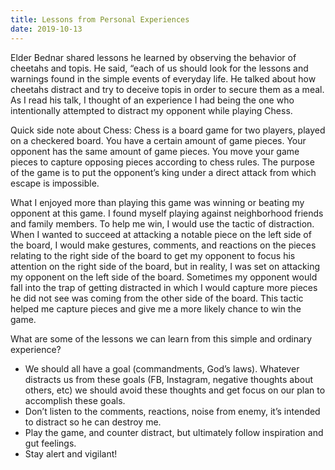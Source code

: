 ```yaml
---
title: Lessons from Personal Experiences
date: 2019-10-13
---
```


Elder Bednar shared lessons he learned by observing the behavior of cheetahs and topis. He said, “each of us should look for the lessons and warnings found in the simple events of everyday life. He talked about how cheetahs distract and try to deceive topis in order to secure them as a meal. As I read his talk, I thought of an experience I had being the one who intentionally attempted to distract my opponent while playing Chess. 

Quick side note about Chess: Chess is a board game for two players, played on a checkered board. You have a certain amount of game pieces. Your opponent has the same amount of game pieces. You move your game pieces to capture opposing pieces according to chess rules. The purpose of the game is to put the opponent’s king under a direct attack from which escape is impossible.

What I enjoyed more than playing this game was winning or beating my opponent at this game. I found myself playing against neighborhood friends and family members. To help me win, I would use the tactic of distraction. When I wanted to succeed at attacking a notable piece on the left side of the board, I would make gestures, comments, and reactions on the pieces relating to the right side of the board to get my opponent to focus his attention on the right side of the board, but in reality, I was set on attacking my opponent on the left side of the board. Sometimes my opponent would fall into the trap of getting distracted in which I would capture more pieces he did not see was coming from the other side of the board. This tactic helped me capture pieces and give me a more likely chance to win the game. 

What are some of the lessons we can learn from this simple and ordinary experience?
- We should all have a goal (commandments, God’s laws). Whatever distracts us from these goals (FB, Instagram, negative thoughts about others, etc) we should avoid these thoughts and get focus on our plan to accomplish these goals. 
- Don’t listen to the comments, reactions, noise from enemy, it’s intended to distract so he can destroy me.
- Play the game, and counter distract, but ultimately follow inspiration and gut feelings.
- Stay alert and vigilant! 